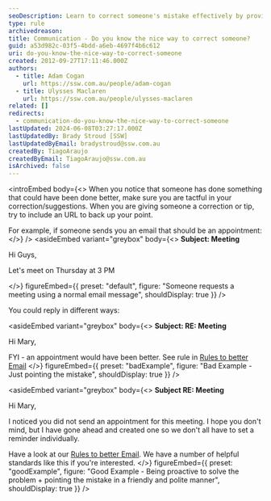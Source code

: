 ```yaml
---
seoDescription: Learn to correct someone's mistake effectively by providing a helpful tip with an URL, showcasing tactful communication and problem-solving.
type: rule
archivedreason:
title: Communication - Do you know the nice way to correct someone?
guid: a53d982c-03f5-4bdd-a6eb-4697f4b6c612
uri: do-you-know-the-nice-way-to-correct-someone
created: 2012-09-27T17:11:46.000Z
authors:
  - title: Adam Cogan
    url: https://ssw.com.au/people/adam-cogan
  - title: Ulysses Maclaren
    url: https://ssw.com.au/people/ulysses-maclaren
related: []
redirects:
  - communication-do-you-know-the-nice-way-to-correct-someone
lastUpdated: 2024-06-08T03:27:17.000Z
lastUpdatedBy: Brady Stroud [SSW]
lastUpdatedByEmail: bradystroud@ssw.com.au
createdBy: TiagoAraujo
createdByEmail: TiagoAraujo@ssw.com.au
isArchived: false
---
```


<introEmbed
  body={<>
When you notice that someone has done something that could have been done better, make sure you are tactful in your correction/suggestions. When you are giving someone a correction or tip, try to include an URL to back up your point.

For example, if someone sends you an email that should be an appointment:
  </>}
/>
<asideEmbed
  variant="greybox"
  body={<>
    **Subject: Meeting**

Hi Guys,

Let's meet on Thursday at 3 PM

  </>}
  figureEmbed={{
    preset: "default",
    figure: "Someone requests a meeting using a normal email message",
    shouldDisplay: true
  }}
/>

You could reply in different ways:

<asideEmbed
  variant="greybox"
  body={<>
    **Subject: RE: Meeting**

Hi Mary,

FYI - an appointment would have been better. See rule in [Rules to better Email](/appointments-do-you-send-outlook-calendar-appointments-when-appropriate)
  </>}
  figureEmbed={{
    preset: "badExample",
    figure: "Bad Example - Just pointing the mistake",
    shouldDisplay: true
  }}
/>

<asideEmbed
  variant="greybox"
  body={<>
    **Subject RE: Meeting**

Hi Mary,

I noticed you did not send an appointment for this meeting. I hope you don't mind, but I have gone ahead and created one so we don't all have to set a reminder individually.

Have a look at our [Rules to better Email](/appointments-do-you-send-outlook-calendar-appointments-when-appropriate). We have a number of helpful standards like this if you're interested.
  </>}
  figureEmbed={{
    preset: "goodExample",
    figure: "Good Example - Being proactive to solve the problem + pointing the mistake in a friendly and polite manner",
    shouldDisplay: true
  }}
/>
